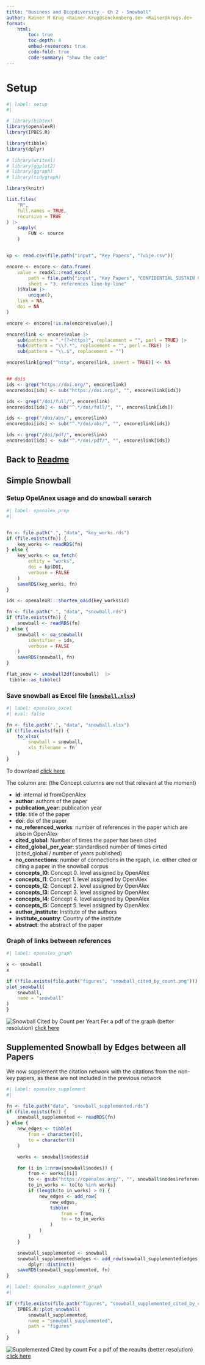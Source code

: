 ```yaml
---
title: "Business and Biopdiversity - Ch 2 - Snowball"
author: Rainer M Krug <Rainer.Krug@senckenberg.de> <Rainer@krugs.de>
format:
    html:
        toc: true
        toc-depth: 4
        embed-resources: true
        code-fold: true
        code-summary: "Show the code"
---
```


# Setup
```r
#| label: setup
#|

# library(bibtex)
library(openalexR)
library(IPBES.R)

library(tibble)
library(dplyr)

# library(writexl)
# library(ggplot2)
# library(ggraph)
# library(tidygraph)

library(knitr)

list.files(
    "R",
    full.names = TRUE,
    recursive = TRUE
) |>
    sapply(
        FUN <- source
    )


kp <- read.csv(file.path("input", "Key Papers", "Tuije.csv"))

encore <- encore <- data.frame(
    value = readxl::read_excel(
        path = file.path("input", "Key Papers", "CONFIDENTIAL_SUSTAIN Qualitative Database_Industry Expert version WORKINGCOPY.xlsx"),
        sheet = "3. references line-by-line"
    )$Value |>
        unique(),
    link = NA,
    doi = NA
)

encore <- encore[!is.na(encore$value),]

encore$link <- encore$value |>
    sub(pattern = ".*(?=https)", replacement = "", perl = TRUE) |>
    sub(pattern = "\\?.*", replacement = "", perl = TRUE) |>
    sub(pattern = "\\.$", replacement = "")

encore$link[grep("^http", encore$link, invert = TRUE)] <- NA


## dois
ids <- grep("https://doi.org/", encore$link)
encore$doi[ids] <- sub("https://doi.org/", "", encore$link[ids])

ids <- grep("/doi/full/", encore$link)
encore$doi[ids] <- sub("^.*/doi/full/", "", encore$link[ids])

ids <- grep("/doi/abs/", encore$link)
encore$doi[ids] <- sub("^.*/doi/abs/", "", encore$link[ids])

ids <- grep("/doi/pdf/", encore$link)
encore$doi[ids] <- sub("^.*/doi/pdf/", "", encore$link[ids])


```

## Back to [Readme](https://IPBES-Data.github.io/IPBES_BBA_Ch2_Snowball/)

## Simple Snowball

### Setup OpelAnex usage and do snowball serarch

```r
#| label: openalex_prep
#|


fn <- file.path(".", "data", "key_works.rds")
if (file.exists(fn)) {
    key_works <- readRDS(fn)
} else {
    key_works <- oa_fetch(
        entity = "works",
        doi = kp$DOI,
        verbose = FALSE
    )
    saveRDS(key_works, fn)
}

ids <- openalexR:::shorten_oaid(key_works$id)

fn <- file.path(".", "data", "snowball.rds")
if (file.exists(fn)) {
    snowball <- readRDS(fn)
} else {
    snowball <- oa_snowball(
        identifier = ids,
        verbose = FALSE
    )
    saveRDS(snowball, fn)
}

flat_snow <- snowball2df(snowball)  |>
 tibble::as_tibble()
```

### Save snowball as Excel file ([`snowball.xlsx`](data/snowball.xlsx))

```r
#| label: openalex_excel
#| eval: false

fn <- file.path(".", "data", "snowball.xlsx")
if (!file.exists(fn)) {
    to_xlsx(
        snowball = snowball,
        xls_filename = fn
    )
}
```

To download [click here](data/snowball.xlsx)

The column are: (the Concept columns are not that relevant at the moment)

- **id**: internal id fromOpenAlex
- **author**: authors of the paper
- **publication_year**: publication year
- **title**: title of the paper
- **doi**: doi of the paper
- **no_referenced_works**: number of references in the paper which are also in OpenAlex
- **cited_global**: Number of times the paper has been cited
- **cited_global_per_year**: standardised  number of times cirted (cited_global / number of years published)
- **no_connections**: number of connections in the rgaph, i.e. either cited or citing a paper in the snowball corpus
- **concepts_l0**: Concept 0. level assigned by OpenAlex
- **concepts_l1**: Concept 1. level assigned by OpenAlex
- **concepts_l2**: Concept 2. level assigned by OpenAlex
- **concepts_l3**: Concept 3. level assigned by OpenAlex
- **concepts_l4**: Concept 4. level assigned by OpenAlex
- **concepts_l5**: Concept 5. level assigned by OpenAlex
- **author_institute**: Institute of the authors
- **institute_country**: Country of the institute
- **abstract**: the abstract of the paper


### Graph of links between references

```r
#| label: openalex_graph

x <- snowball
x

if (!file.exists(file.path("figures", "snowball_cited_by_count.png"))) {
plot_snowball(
    snowball,
    name = "snowball"
)
}
```
![Snowball Cited by Count per Yeart](figures/snowball_cited_by_count_by_year.png)
Fer a pdf of the graph (better resolution) [click here](figures/snowball_cited_by_count_by_year.pdf)

## Supplemented Snowball by Edges between all Papers

We now supplement the citation network with the citations from the non-key papers, as these are not included in the previous network

```r
#| label: openalex_supplement
#| 

fn <- file.path("data", "snowball_supplemented.rds")
if (file.exists(fn)) {
    snowball_supplemented <- readRDS(fn)
} else {
    new_edges <- tibble(
        from = character(0),
        to = character(0)
    )

    works <- snowball$nodes$id

    for (i in 1:nrow(snowball$nodes)) {
        from <- works[[i]]
        to <- gsub("https://openalex.org/", "", snowball$nodes$referenced_works[[i]])
        to_in_works <- to[to %in% works]
        if (length(to_in_works) > 0) {
            new_edges <- add_row(
                new_edges,
                tibble(
                    from = from,
                    to = to_in_works
                )
            )
        }
    }

    snowball_supplemented <- snowball
    snowball_supplemented$edges <- add_row(snowball_supplemented$edges, new_edges) |>
        dplyr::distinct()
    saveRDS(snowball_supplemented, fn)
}

```

```r
#| label: openalex_supplement_graph
#| 

if (!file.exists(file.path("figures", "snowball_supplemented_cited_by_count.png"))) {
    IPBES.R::plot_snowball(
        snowball_supplemented, 
        name = "snowball_supplemented", 
        path = "figures"
    )
}
```
![Supplemented Cited by count](figures/snowball_supplemented_cited_by_count_by_year.png)
For a pdf of the reaults (better resolution) [click here](figures/snowball_supplemented_cited_by_count_by_year.pdf)

